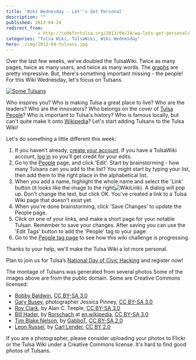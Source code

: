 ```yaml
---
title: 'Wiki Wednesday - Let''s Get Personal'
description: ""
published: 2013-04-24
redirect_from: 
            - http://codefortulsa.org/2013/04/24/ww-lets-get-personal/
categories: "Tulsa Wiki, TulsaWiki, Wiki Wednesday"
hero: ./img/2013-04-tulsans.jpg
---
```

Over the last few weeks, we've doubled the TulsaWiki. Twice as many pages, twice as many users, and twice as many words. The [graphs](http://www.tulsawiki.org/tools/dashboard "TulsaWiki dashboard") are pretty impressive. But, there's something important missing - the people! For this Wiki Wednesday, let's focus on Tulsans.

[![Some Tulsans](./img/2013-04-tulsans.jpg)](http://codefortulsa.files.wordpress.com/2013/04/tulsans.jpeg)

Who inspires you? Who is making Tulsa a great place to live? Who are the leaders? Who are the innovators? Who belongs on the cover of [Tulsa People](http://www.tulsapeople.com/ "Tulsa People")? Who is important to Tulsa's history? Who is famous locally, but can't quite make it onto [Wikipedia](http://en.wikipedia.org/wiki/List_of_people_from_Tulsa,_Oklahoma "Wikipedia - List of people from Tulsa, Oklahoma")? Let's start adding Tulsans to the Tulsa Wiki!

Let's do something a little different this week:

1. If you haven’t already, [create your account](http://www.tulsawiki.org/Users/register/ "Create a TulsaWiki account"). If you have a TulsaWiki account, [log in](http://www.tulsawiki.org/Users/login/ "TulsaWiki login") so you’ll get credit for your edits.
2. Go to the [People](http://www.tulsawiki.org/People) page, and click 'Edit'. Start by brainstorming - how many Tulsans can you add to the list? You might start by typing your list, then add them to the right place in the alphabetical list.
3. When you add a name, highlight the whole name and select the 'Link' button (it looks like the image to the right![WikiLink](./img/2013-04-wikilink.png)). A dialog will pop up. Don't change the text, but click OK. You've created a link to a Tulsa Wiki page that doesn't exist yet.
4. When you're done brainstorming, click 'Save Changes' to update the People page.
5. Click on one of your links, and make a short page for your notable Tulsan. Remember to save your changes. After saving you can use the 'Edit Tags' button to add the 'People' tag to your page.
6. Go to the [People tag page](http://www.tulsawiki.org/tags/people "Tulsa Wiki - pages tagged with People") to see how this wiki challenge is progressing.

Thanks to your help, we'll make the Tulsa Wiki a lot more personal.

Plan to join us for Tulsa’s [National Day of Civic Hacking](https://ndochtulsa.eventbrite.com/ "NDOCH  registration") and register now!

The montage of Tulsans was generated from several photos Some of the images above are from the public domain. Some are Creative Commons licensed:

- [Bobby Baldwin](http://en.wikipedia.org/wiki/File:BobbyBaldwin.jpg "Bobby Baldwin"), [CC BY-SA 3.0](http://creativecommons.org/licenses/by-sa/3.0/deed.en "CC BY-SA 3.0")
- [Gary Busey](http://en.wikipedia.org/wiki/File:CUN2008_Oscar_party_Gary_Busey.jpg "Gary Busey"), photographer Jessica Pinney, [CC BY-SA 3.0](http://creativecommons.org/licenses/by-sa/3.0/deed.en "CC BY-SA 3.0")
- [Roy Clark](http://en.wikipedia.org/wiki/File:WIKI_ROY_CLARK.jpg "Roy Clark"), by Alan C. Teeple, [CC BY-SA 3.0](http://creativecommons.org/licenses/by-sa/3.0/deed.en "CC BY-SA 3.0")
- [Bill Hader](http://en.wikipedia.org/wiki/File:Billhwave.jpg "Bill Hader"), by [Rorschach](http://en.wikipedia.org/wiki/User:Rorschach "en:User:Rorschach") at [en.wikipedia](http://en.wikipedia.org/), [CC BY-SA 3.0](http://creativecommons.org/licenses/by-sa/3.0/deed.en "CC BY-SA 3.0")
- [Tim Blake Nelson](http://en.wikipedia.org/wiki/File:Tim_Blake_Nelson_Leaves_of_Grass_Premiere.jpg "Tim Blake Nelson"), by [GabboT](http://www.flickr.com/people/57638320@N00 "GabboT"), [CC BY-SA 2.0](http://creativecommons.org/licenses/by-sa/2.0/deed.en "CC BY-SA 2.0")
- [Leon Russel](http://en.wikipedia.org/wiki/File:Leon_Russel_April_2009.jpg "Leon Russel"), by [Carl Lender](http://flickr.com/photos/43547797@N00), [CC BY 2.0](http://creativecommons.org/licenses/by/2.0/deed.en "CC BY 2.0")

If you are a photographer, please consider uploading your photos to Flickr or the Tulsa Wiki under a Creative Commons license. It's hard to find good photos of Tulsans.
